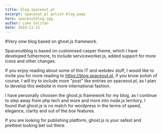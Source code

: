 ```yaml
---
title: blog.spaceout.pl
excerpt: spaceout.pl polish blog page
hero: spaceoutblog.jpg
author: Luke Celitan
date: 2019-11-11
---
```


#Very onw blog based on ghost.js framework.

Spaceoutblog is based on customised casper theme, which I have developed futhermore, to include serviceworker.js, added support for more icons and other changes.

If you enjoy reading about some of this IT and webdev stuff, I would like to invite you for more reading to https://blog.spaceout.pl, if you know polish of course. I will try to include more "post" like entries on spaceout.pl, as I plan to develop this website in more international fashion. 

I have personally choosen the ghost.js framework for my blog, as I continue to step away from php tech and more and more into node.js territory, I found that ghost.js is no match for wordpress in the terms of speed, elegance, clarity and out of the box features.

If you are looking for publishing platform, ghost.js is your safest and prettiest looking bet out there.
